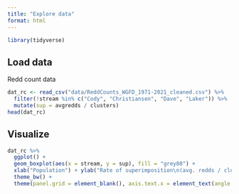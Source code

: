 ```yaml
---
title: "Explore data"
format: html
---
```


```r
library(tidyverse)
```

## Load data

Redd count data
```r
dat_rc <- read_csv("data/ReddCounts_WGFD_1971-2021_cleaned.csv") %>%
  filter(!stream %in% c("Cody", "Christiansen", "Dave", "Laker")) %>% 
  mutate(sup = avgredds / clusters)
head(dat_rc)
```



## Visualize

```r
dat_rc %>%
  ggplot() +
  geom_boxplot(aes(x = stream, y = sup), fill = "grey80") +
  xlab("Population") + ylab("Rate of superimposition\n(avg. redds / clusters)") +
  theme_bw() + 
  theme(panel.grid = element_blank(), axis.text.x = element_text(angle = 45, vjust = 1, hjust = 1))
```

